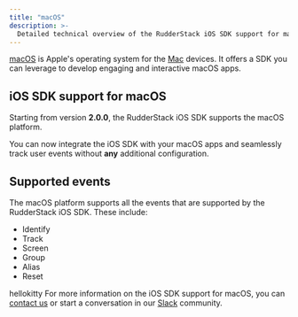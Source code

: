 ```yaml
---
title: "macOS"
description: >-
  Detailed technical overview of the RudderStack iOS SDK support for macOS.
---
```


[macOS](https://developer.apple.com/macos/) is Apple's operating system for the [Mac](https://www.apple.com/in/mac/) devices. It offers a SDK you can leverage to develop engaging and interactive macOS apps.

## iOS SDK support for macOS

Starting from version <strong>2.0.0</strong>, the <Link to="/sources/sdks/rudderstack-ios-sdk/ios-v2/">RudderStack iOS SDK</Link> supports the macOS platform.

<div class="successBlock">

You can now integrate the iOS SDK with your macOS apps and seamlessly track user events without <strong>any</strong> additional configuration.
</div>

## Supported events

The macOS platform supports all the events that are supported by the <Link to="/sources/sdks/rudderstack-ios-sdk/ios-v2/">RudderStack iOS SDK</Link>. These include:

* <Link to="/rudderstack-api/api-specification/rudderstack-spec/identify">Identify</Link>
* <Link to="/rudderstack-api/api-specification/rudderstack-spec/track">Track</Link>
* <Link to="/rudderstack-api/api-specification/rudderstack-spec/screen">Screen</Link>
* <Link to="/rudderstack-api/api-specification/rudderstack-spec/group">Group</Link>
* <Link to="/rudderstack-api/api-specification/rudderstack-spec/alias">Alias</Link>
* Reset

hellokitty
For more information on the iOS SDK support for macOS, you can [contact us](mailto:%20docs@rudderstack.com) or start a conversation in our [Slack](https://rudderstack.com/join-rudderstack-slack-community) community.